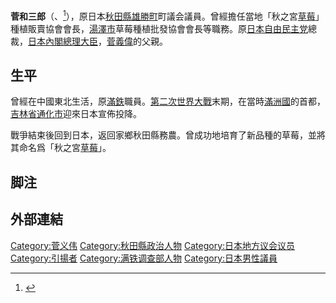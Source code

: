 {{Multiple issues|
{{Notability Unreferenced|time=2020-09-18T10:04:04+00:00}}
{{Orphan|time=2020-09-18T10:04:04+00:00}}
}}
{{Infobox officeholder
|name =菅 和三郎
|office        = [[File:Flag_of_Ogachi_Akita.png|25x20px]] [[秋田縣|秋田縣]]{{link-ja|雄勝町 (秋田縣)|雄勝町 (秋田県)|雄勝町}}議会議員
|term_start    = 1964年
|term_end      = 1980年
|constituency  = 
| birth_date = 1918年
| birth_place = 
| death_date = {{death date and age|2010|6|28|1918|0|0}}
| death_place = {{JPN}}[[秋田縣|秋田縣]][[湯澤市|湯澤市]]
|awards =
|spouse = 
|children=[[菅義偉|菅義偉]]（長子）
|relatives = 
|occupation =[[南滿洲鐵道|南滿洲鐵道]]職員<br>秋之宮[[草莓|草莓]]生產運輸[[合作社|合作社]]社長
}}
'''菅和三郎'''（{{jpn|j=菅和三郎|hg=すが わさぶろう}}、{{bd|1917年或1918年||2010年|6月28日}}<ref>{{Cite web|title=菅義偉衆院議員の父、菅和三郎さんが死去|url=https://www.nikkei.com/article/DGXNASDG2804S_Y0A620C1CC1000/|website=日本経済新聞 電子版|accessdate=2020-09-14|language=ja|publisher=|date=2010-06-29}}</ref>），原日本[[秋田縣|秋田縣]][[雄勝郡|雄勝町]]町議会議員。曾經擔任當地「秋之宮[[草莓|草莓]]」種植販賣協會會長，[[湯澤市|湯澤市]]草莓種植批發協會會長等職務。原[[日本|日本]][[自由民主党_(日本)|自由民主党]]總裁，[[日本內閣總理大臣|日本內閣總理大臣]]，[[菅義偉|菅義偉]]的父親。

==生平==
曾經在中國東北生活，原[[南滿洲鐵道|滿鉄]]職員。[[第二次世界大戰|第二次世界大戰]]末期，在當時[[滿洲國|滿洲國]]的首都，[[吉林省|吉林省]][[通化市|通化市]]迎來日本宣佈投降。

戰爭結束後回到日本，返回家鄉秋田縣務農。曾成功地培育了新品種的草莓，並將其命名爲「秋之宮[[草莓|草莓]]」。

==脚注==
<references/>

==外部連結==

{{DEFAULTSORT:Suga Wasaburo}}
[[Category:菅义伟|Category:菅义伟]]
[[Category:秋田縣政治人物|Category:秋田縣政治人物]]
[[Category:日本地方议会议员|Category:日本地方议会议员]]
[[Category:引揚者|Category:引揚者]]
[[Category:满铁调查部人物|Category:满铁调查部人物]]
[[Category:日本男性議員|Category:日本男性議員]]